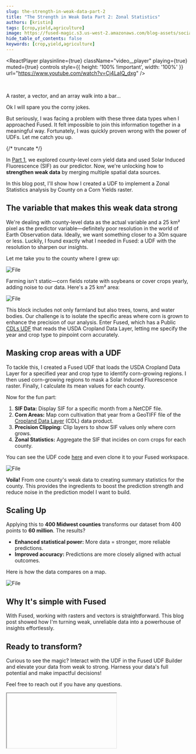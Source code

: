 ```yaml
---
slug: the-strength-in-weak-data-part-2
title: "The Strength in Weak Data Part 2: Zonal Statistics"
authors: [kristin]
tags: [crop,yield,agriculture]
image: https://fused-magic.s3.us-west-2.amazonaws.com/blog-assets/social_kristin2.png
hide_table_of_contents: false
keywords: [crop,yield,agriculture]
---
```




<ReactPlayer
    playsinline={true}
    className="video__player"
    playing={true}
    muted={true}
    controls
    style={{ height: '100% !important', width: '100%' }}
    url="https://www.youtube.com/watch?v=Cj4LaIQ_dxg"
/>

<br/>



A raster, a vector, and an array walk into a bar…

Ok I will spare you the corny jokes.

But seriously, I was facing a problem with these three data types when I approached Fused. It felt impossible to join this information together in a meaningful way. Fortunately, I was quickly proven wrong with the power of UDFs. Let me catch you up.



{/* truncate */}

In [Part 1](/blog/the-strength-in-weak-data/), we explored county-level corn yield data and used Solar Induced Fluorescence (SIF) as our predictor. Now, we're unlocking how to **strengthen weak data** by merging multiple spatial data sources.

In this blog post, I'll show how I created a UDF to implement a Zonal Statistics analysis by County on a Corn Yields raster.


<ReactPlayer playsinline={true} className="video__player" playing={true} muted={true} controls height="100%" url="https://fused-magic.s3.us-west-2.amazonaws.com/blog-assets/kristin2_1080.mp4" width="100%" />



## The variable that makes this weak data strong

We're dealing with county-level data as the actual variable and a 25 km² pixel as the predictor variable—definitely poor resolution in the world of Earth Observation data. Ideally, we want something closer to a 30m square or less. Luckily, I found exactly what I needed in Fused: a UDF with the resolution to sharpen our insights.

Let me take you to the county where I grew up:


<div style={{textAlign: 'center'}}>
<img src={ImgK1} alt="File" style={{width: 800}} />
</div>

Farming isn't static—corn fields rotate with soybeans or cover crops yearly, adding noise to our data. Here's a 25 km² area:


<div style={{textAlign: 'center'}}>
<img src={ImgK2} alt="File" style={{width: 800}} />
</div>


This block includes not only farmland but also trees, towns, and water bodies. Our challenge is to isolate the specific areas where corn is grown to enhance the precision of our analysis. Enter Fused, which has a Public [CDLs UDF](https://www.fused.io/workbench/catalog/CDLs_Tile_Example-a9f78d6d-4820-44ac-9032-5d19591e1a55) that reads the USDA Cropland Data Layer, letting me specify the year and crop type to pinpoint corn accurately.

## Masking crop areas with a UDF

To tackle this, I created a Fused UDF that loads the USDA Cropland Data Layer for a specified year and crop type to identify corn-growing regions. I then used corn-growing regions to mask a Solar Induced Fluorescence raster. Finally, I calculate its mean values for each county.

Now for the fun part:

1. **SIF Data:** Display SIF for a specific month from a NetCDF file.
2. **Corn Areas:** Map corn cultivation that year from a GeoTIFF file of the [Cropland Data Layer](https://nassgeodata.gmu.edu/CropScape/) (CDL) data product.
3. **Precision Clipping:** Clip layers to show SIF values only where corn grows.
4. **Zonal Statistics:** Aggregate the SIF that incides on corn crops for each county.

You can see the UDF code [here](https://www.fused.io/workbench/catalog/Crop_Mask_Zonal_Statistics-dc1e6bf9-e2e6-4a1b-9061-094bc4825978) and even clone it to your Fused workspace.



<div style={{textAlign: 'center'}}>
<img src={ImgK3} alt="File" style={{width: 800}} />
</div>


**Voila!** From one county's weak data to creating summary statistics for the county. This provides the ingredients to boost the prediction strength and reduce noise in the prediction model I want to build.

## Scaling Up

Applying this to **400 Midwest counties** transforms our dataset from 400 points to **60 million**. The results?

- **Enhanced statistical power:** More data = stronger, more reliable predictions.
- **Improved accuracy:** Predictions are more closely aligned with actual outcomes.

Here is how the data compares on a map.


<div style={{textAlign: 'center'}}>
<img src={ImgK4} alt="File" style={{width: 800}} />
</div>


## Why It's simple with Fused

With Fused, working with rasters and vectors is straightforward. This blog post showed how I'm turning weak, unreliable data into a powerhouse of insights effortlessly.

## Ready to transform?

Curious to see the magic? Interact with the UDF in the Fused UDF Builder and elevate your data from weak to strong. Harness your data's full potential and make impactful decisions!

Feel free to reach out if you have any questions.



<div style={{marginTop: '2rem'}}>
<Iframe
  id="iframe-1"
  code={BUFFER_CODE}
  requirements={[
    "/pyarrow/pyarrow-17.0.0-cp312-cp312-pyodide_2024_0_wasm32.whl",
    "micropip",
    "pyodide-unix-timezones",
    "geopandas",
    "requests",
    "xarray",
    "yarl",
    "streamlit-folium",
    "fused"
  ]}
  height={500}
/>
</div>
